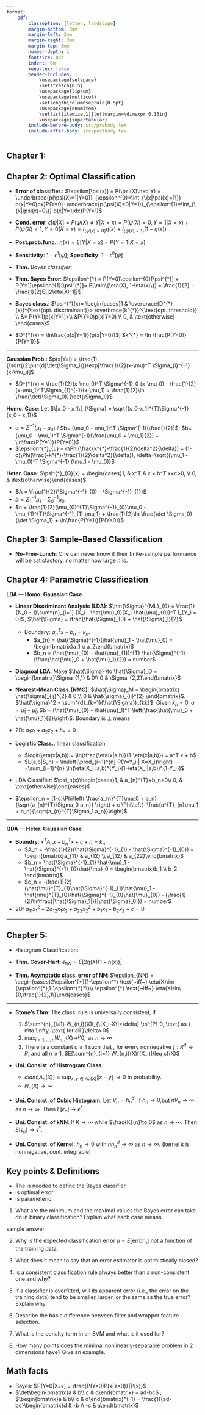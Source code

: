 ```yaml
---
format: 
    pdf:
        classoption: [letter, landscape]
        margin-bottom: 3mm
        margin-left: 3mm
        margin-right: 3mm
        margin-top: 3mm  
        number-depth: 1
        fontsize: 8pt
        indent: 0m
        keep-tex: false
        header-includes: |
            \usepackage{setspace}
            \setstretch{0.5}
            \usepackage{lipsum} 
            \usepackage{multicol}
            \setlength\columnseprule{0.5pt}
            \usepackage{enumitem}
            \setlist[itemize,1]{leftmargin=\dimexpr 0.13in}
            \usepackage{supertabular}
        include-before-body: src/prebody.tex
        include-after-body: src/postbody.tex
--- 
```


## Chapter 1: 

## Chapter 2: Optimal Classification

- **Error of classifier**.: $\epsilon[\psi(x)] = P(\psi(X)\neq Y) = \underbrace{p(\psi(X)=1|Y=0)}_{\epsilon^{0}=\int_{\{x|\psi(x)=1\}} p(x|Y=0)dx}P(Y=0)+\underbrace{p(\psi(X)=0|Y=1)}_{\epsilon^{1}=\int_{\{x|\psi(x)=0\}} p(x|Y=1)dx}P(Y=1)$
- **Cond. error**: $\epsilon[\psi|X]=P(\psi(X)\neq Y|X=x) = P(\psi(X)=0, Y=1 | X=x) + P(\psi(X)=1, Y=0|X=x)= I_{\{\psi(x)=0\}}\eta(x) + I_{\{\psi(x)=1\}}(1-\eta(x))$
- **Post.prob.func.**: $\eta(x) = E[Y|X=x] = P(Y=1|X=x)$
- **Sensitivity**: $1-\epsilon^{1}[\psi]$; **Specificity**: $1-\epsilon^{0}[\psi]$
- **Thm.** *Bayes classifier*: 
\begin{equation}\psi^{*}(x)=\arg\max_i P(Y=i|X=x)=\begin{cases}
    1, & \eta(x) >\frac{1}{2}\\ 
    0, & \text{otherwise}
\end{cases}\end{equation}
- **Thm. Bayes Error**: $\epsilon^{*} = P(Y=0)\epsilon^{0}[\psi^{*}] + P(Y=1)\epsilon^{1}[\psi^{*}]= E[\min\{\eta(X), 1-\eta(x)\}] = \frac{1}{2} - \frac{1}{2}E[|2\eta(X)-1|]$

- **Bayes class.**: $\psi^{*}(x)= \begin{cases}1 & \overbrace{D^{*}(x)}^{\text{opt. discriminant}}> \overbrace{k^{*}}^{\text{opt. threshold}} \\  &= P(Y=1)p(x|Y=1)>\\ &P(Y=0)p(x|Y=0) \\ 0, & \text{otherwise} \end{cases}$


- $D^{*}(x) = \ln\frac{p(x|Y=1)}{p(x|Y=0)}$; $k^{*} = \ln \frac{P(Y=0)}{P(Y=1)}$

---

**Gaussian Prob.**: $p(x|Y=i) = \frac{1}{\sqrt{(2\pi)^{d}\det(\Sigma_i)}}\exp[\frac{1}{2}(x-\mu)^T \Sigma_{i}^{-1} (x-\mu_i)]$

- $D^{*}(x) = \frac{1}{2}(x-\mu_0)^T \Sigma^{-1}_0 (x-\mu_0) - \frac{1}{2}(x-\mu_1)^T\Sigma_{1}^{-1}(x-\mu_1) + \frac{1}{2}\ln \frac{\det(\Sigma_0)}{\det(\Sigma_1)}$

**Homo. Case**: Let $\|x_0 - x_1\|_{\Sigma} = \sqrt{(x_0-x_1)^{T}\Sigma^{-1}(x_0 - x_1)}$
    \begin{align*}
    \psi^{*}_{L}(x)%
    &= \begin{cases}1,& \|x-\mu_1\|^{2}_{\Sigma}<\| x-\mu_0\|^{2}_{\Sigma} + 2 \ln\frac{P(Y=1)}{P(Y=0)}\\& = a^T x +b > 0\\ 0, &\text{otherwise}\end{cases}
    \end{align*}

- $a = \Sigma^{-1}(\mu_1 - \mu_0)$ / $b= (\mu_0 - \mu_1)^T \Sigma^{-1}(\frac{}{2})$; $b=(\mu_0 - \mu_1)^T \Sigma^{-1}(\frac{\mu_0 + \mu_1}{2}) + \ln\frac{P(Y=1)}{P(Y=0)}$
- $\epsilon^{*}_{L} = c\Phi(\frac{k^{*}-\frac{1}{2}\delta^2}{\delta}) + (1-c)\Phi(\frac{-k^{*}-\frac{1}{2}\delta^2}{\delta}), \delta=\sqrt{(\mu_1 -\mu_0)^T \Sigma^{-1} (\mu_1 - \mu_0)}$

**Heter. Case**: $\psi^{*}_{Q}(x) = \begin{cases}1, & x^T A x + b^T x+c>0, \\ 0, & \text{otherwise}\end{cases}$

- $A = \frac{1}{2}(\Sigma^{-1}_{0} - \Sigma^{-1}_{1})$
- $b = \Sigma^{-1}_{1}\mu_1 - \Sigma^{-1}_{0}\mu_0$
- $c = \frac{1}{2}(\mu_{0}^{T}\Sigma^{-1}_{0}\mu_0 - \mu_{1}^{T}\Sigma^{-1}_{1} \mu_1) + \frac{1}{2}\ln \frac{\det \Sigma_0}{\det \Sigma_1} + \ln\frac{P(Y=1)}{P(Y=0)}$

## Chapter 3: Sample-Based Classification

- **No-Free-Lunch**: One can never know if their finite-sample performance will be satisfactory, no matter how large $n$ is.

## Chapter 4: Parametric Classification


**LDA --- Homo. Gaussian Case**

- **Linear Discriminant Analysis (LDA)**: $\hat{\Sigma}^{ML}_{0} = \frac{1}{N_0 - 1}\sum^{n}_{i=1} (X_i - \hat{\mu}_0)(X_i-\hat{\mu}_{0})^T I_{Y_i = 0}$, $\hat{\Sigma} = \frac{\hat{\Sigma}_{0} + \hat{\Sigma}_1}{2}$
    - Boundary: $a^{T}_{n}x+b_n = k_n$. 
        - $a_{n} = \hat{\Sigma}^{-1}(\hat{\mu}_1 - \hat{\mu}_0) = \begin{bmatrix}a_1 \\ a_2\end{bmatrix}$
        - $b_n = (\hat{\mu}_{0} - \hat{\mu}_{1})^{T} \hat{\Sigma}^{-1} (\frac{\hat{\mu}_0 + \hat{\mu}_1}{2}) = number$

- **Diagnoal LDA**: Make $\hat{\Sigma} \to \hat{\Sigma}_D = \begin{bmatrix}\Sigma_{1,1} & 0\\ 0 & \Sigma_{2,2}\end{bmatrix}$

- **Nearest-Mean Class.(NMC)**: $\hat{\Sigma}_M = \begin{bmatrix} \hat{\sigma}_{ij}^{2} & 0 \\ 0 & \hat{\sigma}_{ij}^{2} \end{bmatrix}$. $\hat{\sigma}^2 = \sum^{d}_{k=1}(\hat{\Sigma})_{kk}$. Given $k_{n} = 0$, $a=\hat{\mu}_1 - \hat{\mu}_0$ $b = (\hat{\mu}_{0} - \hat{\mu}_1)^T \left(\frac{\hat{\mu}_0 + \hat{\mu}_1}{2}\right)$. Boundary is $\perp$ means

- 2D: $a_{1}x_1 + a_2 x_2 + b_n = 0$

- **Logistic Class.**: linear classification
    - $logit(\eta(x|a,b)) = \ln(\frac{\eta(x|a,b)}{1-\eta(x|a,b)}) = a^T x + b$
    - $L(a,b|S_n) = \ln\left(\prod_{i=1}^{n} P(Y=Y_i | X=X_i)\right) =\sum_{i=1}^{n} \ln(\eta(X_i |a,b)^{Y_i}(1-\eta(X_i|a,b))^{1-Y_i})$

- LDA Classifier: $\psi_n(x)\begin{cases}1, & a_{n}^{T}+b_n>0\\ 0, & \text{otherwise}\end{cases}$    
- $\epsilon_n = (1-c)\Phi\left( \frac{a_{n}^{T}\mu_0 + b_n}{\sqrt{a_{n}^{T}\Sigma_0 a_n}} \right) + c \Phi\left( -\frac{a^{T}_{n}\mu_1 + b_n}{\sqrt{a_{n}^{T}\Sigma_1 a_n}}\right)$





---


**QDA --- Heter. Gaussian Case**

- **Boundry**: $x^{T}A_n x + b^{T}_{n}x + c+n = k_n$
    - $A_n = -\frac{1}{2}(\hat{\Sigma}^{-1}_{1} - \hat{\Sigma}^{-1}_{0}) = \begin{bmatrix}a_{11} & a_{12} \\ a_{12} & a_{22}\end{bmatrix}$
    - $b_n = \hat{\Sigma}^{-1}_{1} \hat{\mu}_1 - \hat{\Sigma}^{-1}_{0}\hat{\mu}_0 = \begin{bmatrix}b_1 \\ b_2 \end{bmatrix}$
    - $c_n = -\frac{1}{2}(\hat{\mu}^{T}_{1}\hat{\Sigma}^{-1}_{1}\hat{\mu}_1 - \hat{\mu}^{T}_{0}\hat{\Sigma}^{-1}_{0}\hat{\mu}_{0}) - (\frac{1}{2}\ln\frac{|\hat{\Sigma}_1|}{|\hat{\Sigma}_0|}) = number$
- 2D: $a_{11}x^{2}_1 + 2 a_{12}x_{1}x_{2} + a_{22} x^{2}_{2} + b_1x_1 + b_2 x_2 + c = 0$


--- 



## Chapter 5: 

- Histogram Classification: \begin{equation}
    W_{n,h}(x,X_i) = \begin{cases}
        \frac{1}{N_h(x)}, & X_i \in A_h(x)\\
        0, & \text{otherwise}
    \end{cases}
\end{equation}

- **Thm. Cover-Hart**: $\epsilon_{NN} = E[2\eta(X)(1-\eta(x))]$

- **Thm. Asymptotic class. error of NN**: 
$\epsilon_{NN} = \begin{cases}2\epsilon^{*}(1-\epsilon^*) \text{~iff~} \eta(X)\in\{\epsilon^{*},1-\epsilon^{*}*\}\\ \epsilon^{*} \text{~iff~} \eta(X)\in\{0,\frac{1}{2},1\}\end{cases}$


---

- **Stone's Thm**: The class. rule is universally consistent, if
    1. $\sum^{n}_{i=1} W_{n,i}(X)I_{\|X_i-X\|>\delta} \to^{P} 0, \text{ as } n\to \infty, \text{ for all }\delta>0$
    2. $\max_{i=1,\dots,n} W_{n,i}(X)\to^{p} 0, \text{ as } n\to \infty$
    3. There ia a constant $c\geq 1$ such that , for every nonnegative $f:R^d \to R$, and all $n\geq 1$, $E[\sum^{n}_{i=1} W_{n,i}(X)f(X_i)]\leq cf(X)$

- **Uni. Consist. of Histrogram Class.**: 
    - $diam[A_n(X)] = \sup_{x,y\in A_n(X)}\|x-y\|\to 0$ in probability.
    - $N_n(X)\to \infty$

- **Uni. Consist. of Cubic Histogram**: Let $V_n = h_{n}^{d}$. If $h_n\to 0$,but $nV_n \to \infty$ as $n\to \infty$. Then $E[\epsilon_n] \to \epsilon^{*}$

- **Uni. Consist. of kNN**: If $K\to \infty$ while $\frac{K}{n}\to 0$ as $n\to \infty$. Then $E[\epsilon_n]\to \epsilon^{*}$.

- **Uni. Consist. of Kernel**: $h_n \to 0$ with $nh^{d}_{n}\to \infty$ as $n\to \infty$. (kernel $k$ is nonnegative, cont. integrable)




## Key points \& Definitions


- The \underline{posterior probability function} is needed to define the Bayes classifier.
- \underline{Bayes error} is optimal error
- \underline{LDA} is parameteric



1. What are the minimum and the maximal values the Bayes error can take on in binary classification? Explain what each case means.

sample answer

2. Why is the expected classification error $\mu = E[\text{error}_n]$ not a function of the training data.

3. What does it mean to say that an error estimator is optimistically biased?


4. Is a consistent classification rule always better than a non-consistent one and why?


5. If a classifier is overfitted, will its apparent error (i.e., the error on the training data) tend to be smaller, larger, or the same as the true error? Explain why.


7. Describe the basic difference between filter and wrapper feature selection.

9. What is the penalty term in an SVM and what is it used for?

10. How many points does the minimal nonlinearly-separable problem in 2 dimensions have? Give an example.

## Math facts

- Bayes: $P(Y=0|X=x) = \frac{P(Y=0)P(x|Y=0)}{P(x)}$
- $\det\begin{bmatrix}a & b\\ c & d\end{bmatrix} = ad-bc$ ;  $\begin{bmatrix}a & b\\ c & d\end{bmatrix}^{-1} = \frac{1}{ad-bc}\begin{bmatrix}d & -b \\ -c & a\end{bmatrix}$

